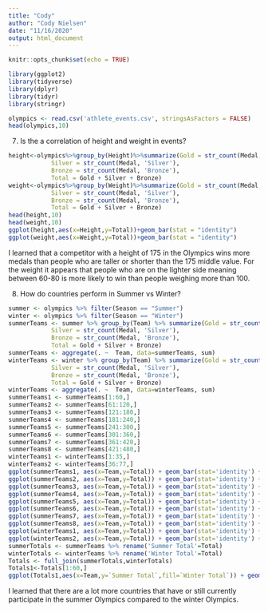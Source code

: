 ```yaml
---
title: "Cody"
author: "Cody Nielsen"
date: "11/16/2020"
output: html_document
---
```


```r
knitr::opts_chunk$set(echo = TRUE)
```

```r
library(ggplot2)
library(tidyverse)
library(dplyr)
library(tidyr)
library(stringr)
```

```r
olympics <- read.csv('athlete_events.csv', stringsAsFactors = FALSE)
head(olympics,10)
```

7. Is the a correlation of height and weight in events?
```r
height<-olympics%>%group_by(Height)%>%summarize(Gold = str_count(Medal, 'Gold'),
            Silver = str_count(Medal, 'Silver'),
            Bronze = str_count(Medal, 'Bronze'),
            Total = Gold + Silver + Bronze)
weight<-olympics%>%group_by(Weight)%>%summarize(Gold = str_count(Medal, 'Gold'),
            Silver = str_count(Medal, 'Silver'),
            Bronze = str_count(Medal, 'Bronze'),
            Total = Gold + Silver + Bronze)
head(height,10)
head(weight,10)
ggplot(height,aes(x=Height,y=Total))+geom_bar(stat = "identity")
ggplot(weight,aes(x=Weight,y=Total))+geom_bar(stat = "identity")
```
I learned that a competitor with a height of 175 in the Olympics wins more medals than people who are taller or shorter than the 175 middle value. For the weight it appears that people who are on the lighter side meaning between 60-80 is more likely to win than people weighing more than 100.

8. How do countries perform in Summer vs Winter?
```r
summer <- olympics %>% filter(Season == "Summer")
winter <- olympics %>% filter(Season == "Winter")
summerTeams <- summer %>% group_by(Team) %>% summarize(Gold = str_count(Medal, 'Gold'),
            Silver = str_count(Medal, 'Silver'),
            Bronze = str_count(Medal, 'Bronze'),
            Total = Gold + Silver + Bronze)
summerTeams <- aggregate(. ~  Team, data=summerTeams, sum)
winterTeams <- winter %>% group_by(Team) %>% summarize(Gold = str_count(Medal, 'Gold'),
            Silver = str_count(Medal, 'Silver'),
            Bronze = str_count(Medal, 'Bronze'),
            Total = Gold + Silver + Bronze)
winterTeams <- aggregate(. ~  Team, data=winterTeams, sum)
summerTeams1 <- summerTeams[1:60,]
summerTeams2 <- summerTeams[61:120,]
summerTeams3 <- summerTeams[121:180,]
summerTeams4 <- summerTeams[181:240,]
summerTeams5 <- summerTeams[241:300,]
summerTeams6 <- summerTeams[301:360,]
summerTeams7 <- summerTeams[361:420,]
summerTeams8 <- summerTeams[421:480,]
winterTeams1 <- winterTeams[1:35,]
winterTeams2 <- winterTeams[36:77,]
ggplot(summerTeams1, aes(x=Team,y=Total)) + geom_bar(stat='identity') + theme(axis.text.x = element_text(angle=90)) + ggtitle("Summer Countries Totals First 60")
ggplot(summerTeams2, aes(x=Team,y=Total)) + geom_bar(stat='identity') + theme(axis.text.x = element_text(angle=90)) + ggtitle("Summer Countries Totals Second 60")
ggplot(summerTeams3, aes(x=Team,y=Total)) + geom_bar(stat='identity') + theme(axis.text.x = element_text(angle=90)) + ggtitle("Summer Countries Totals Third 60")
ggplot(summerTeams4, aes(x=Team,y=Total)) + geom_bar(stat='identity') + theme(axis.text.x = element_text(angle=90)) + ggtitle("Summer Countries Totals Fourth 60")
ggplot(summerTeams5, aes(x=Team,y=Total)) + geom_bar(stat='identity') + theme(axis.text.x = element_text(angle=90)) + ggtitle("Summer Countries Totals Fifth 60")
ggplot(summerTeams6, aes(x=Team,y=Total)) + geom_bar(stat='identity') + theme(axis.text.x = element_text(angle=90)) + ggtitle("Summer Countries Totals Sixth 60")
ggplot(summerTeams7, aes(x=Team,y=Total)) + geom_bar(stat='identity') + theme(axis.text.x = element_text(angle=90)) + ggtitle("Summer Countries Totals Seventh 60")
ggplot(summerTeams8, aes(x=Team,y=Total)) + geom_bar(stat='identity') + theme(axis.text.x = element_text(angle=90)) + ggtitle("Summer Countries Totals Last 60")
ggplot(winterTeams1, aes(x=Team,y=Total)) + geom_bar(stat='identity') + theme(axis.text.x = element_text(angle=90)) + ggtitle("Winter Countries Totals First 60")
ggplot(winterTeams2, aes(x=Team,y=Total)) + geom_bar(stat='identity') + theme(axis.text.x = element_text(angle=90)) + ggtitle("Winter Countries Totals Last 60")
summerTotals <- summerTeams %>% rename('Summer Total'=Total)
winterTotals <- winterTeams %>% rename('Winter Total'=Total)
Totals <- full_join(summerTotals,winterTotals)
Totals1<-Totals[1:60,]
ggplot(Totals1,aes(x=Team,y=`Summer Total`,fill=`Winter Total`)) + geom_bar(aes(),position = "dodge", stat = "identity") + theme(axis.text.x = element_text(angle=90))
```
I learned that there are a lot more countries that have or still currently participate in the summer Olympics compared to the winter Olympics. 
